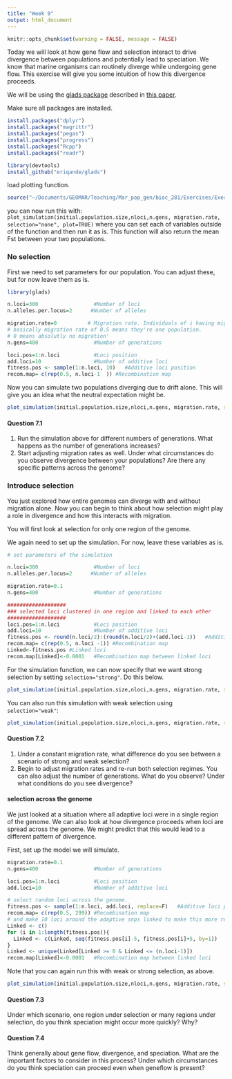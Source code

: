 ```yaml
---
title: "Week 9"
output: html_document
---
```


```r
knitr::opts_chunk$set(warning = FALSE, message = FALSE) 
```

Today we will look at how gene flow and selection interact to drive divergence between populations and potentially lead to speciation. We know that marine organisms can routinely diverge while undergoing gene flow. This exercise will give you some intuition of how this divergence proceeds.

We will be using the [glads package](https://github.com/eriqande/glads) described in [this paper]( https://doi.org/10.1111/2041-210X.13324).  

Make sure all packages are installed.

```r
install.packages("dplyr")
install.packages("magrittr")
install.packages("pegas")
install.packages("progress")
install.packages("Rcpp")
install.packages("readr")

library(devtools)
install_github("eriqande/glads")

```


load plotting function.

```r

source("~/Documents/GEOMAR/Teaching/Mar_pop_gen/bioc_281/Exercises/Exercise_09_functions.R")

```

you can now run this with: `plot_simulation(initial.population.size,nloci,n.gens, migration.rate, selection="none", plot=TRUE)` where you can set each of variables outside of the function and then run it as is. This function will also return the mean Fst between your two populations.

### No selection

First we need to set parameters for our population. You can adjust these, but for now leave them as is.

```r
library(glads)

n.loci=300                  #Number of loci
n.alleles.per.locus=2      #Number of alleles

migration.rate=0          # Migration rate. Individuals of i having migration probability smaller than mij move to population j. A value of mij = 0 means no migration and thus no gene flow between populations, while a value of 0.5 means random migration (and hence random reproduction) between them.
# basically migration rate of 0.5 means they're one population. 
# 0 means absolutly no migration'
n.gens=400                  #Number of generations

loci.pos=1:n.loci           #Loci position
add.loci=10                 #Number of additive loci
fitness.pos <- sample(1:n.loci, 10)   #Additive loci position
recom.map= c(rep(0.5, n.loci-1  )) #Recombination map

```

Now you can simulate two populations diverging due to drift alone. This will give you an idea what the neutral expectation might be.

```r
plot_simulation(initial.population.size,nloci,n.gens, migration.rate, selection="none", plot=TRUE)
```

<style>
div.blue { background-color:#FFF3C0; border-radius: 5px; padding: 20px;}
</style>
<div class = "blue">

#### Question 7.1

1. Run the simulation above for different numbers of generations. What happens as the number of generations increases? 
2. Start adjusting migration rates as well. Under what circumstances do you observe divergence between your populations? Are there any specific patterns across the genome?

</div>


### Introduce selection

You just explored how entire genomes can diverge with and without migration alone. Now you can begin to think about how selection might play a role in divergence and how this interacts with migration.

You will first look at selection for only one region of the genome.

We again need to set up the simulation. For now, leave these variables as is.

```r
# set parameters of the simulation

n.loci=300                  #Number of loci
n.alleles.per.locus=2      #Number of alleles

migration.rate=0.1        
n.gens=400                  #Number of generations

###################
### selected loci clustered in one region and linked to each other
###################
loci.pos=1:n.loci           #Loci position
add.loci=10                 #Number of additive loci
fitness.pos <- round(n.loci/2):(round(n.loci/2)+(add.loci-1))   #Additive loci position
recom.map= c(rep(0.5, n.loci -1)) #Recombination map
Linked<-fitness.pos #Linked loci
recom.map[Linked]<-0.0001   #Recombination map between linked loci

```

For the simulation function, we can now specify that we want strong selection by setting `selection="strong"`. Do this below.

```r
plot_simulation(initial.population.size,nloci,n.gens, migration.rate, selection="strong", plot=TRUE)
```


You can also run this simulation with weak selection using `selection="weak"`:

```r
plot_simulation(initial.population.size,nloci,n.gens, migration.rate, selection="weak", plot=TRUE)
```


<style>
div.blue { background-color:#FFF3C0; border-radius: 5px; padding: 20px;}
</style>
<div class = "blue">

#### Question 7.2

1. Under a constant migration rate, what difference do you see between a scenario of strong and weak selection?
2. Begin to adjust migration rates and re-run both selection regimes. You can also adjust the number of generations. What do you observe? Under what conditions do you see divergence?

</div>


#### selection across the genome

We just looked at a situation where all adaptive loci were in a single region of the genome. We can also look at how divergence proceeds when loci are spread across the genome. We might predict that this would lead to a different pattern of divergence.


First, set up the model we will simulate.

```r

migration.rate=0.1         
n.gens=400                  #Number of generations

loci.pos=1:n.loci           #Loci position
add.loci=10                 #Number of additive loci

# select random loci across the genome.
fitness.pos <- sample(1:n.loci, add.loci, replace=F)   #Additive loci position
recom.map= c(rep(0.5, 299)) #Recombination map
# and make 10 loci around the adaptive snps linked to make this more realistic.
Linked <- c()
for (i in 1:length(fitness.pos)){
  Linked <- c(Linked, seq(fitness.pos[i]-5, fitness.pos[i]+5, by=1))
}
Linked <- unique(Linked[Linked >= 0 & Linked <= (n.loci-1)])
recom.map[Linked]<-0.0001   #Recombination map between linked loci
```

Note that you can again run this with weak or strong selection, as above. 

```r
plot_simulation(initial.population.size,nloci,n.gens, migration.rate, selection="strong", plot=TRUE)
```


<style>
div.blue { background-color:#FFF3C0; border-radius: 5px; padding: 20px;}
</style>
<div class = "blue">

#### Question 7.3

Under which scenario, one region under selection or many regions under selection, do you think speciation might occur more quickly? Why?

</div>


<style>
div.blue { background-color:#FFF3C0; border-radius: 5px; padding: 20px;}
</style>
<div class = "blue">

#### Question 7.4

Think generally about gene flow, divergence, and speciation. What are the important factors to consider in this process? Under which circumstances do you think speciation can proceed even when geneflow is present?

</div>

